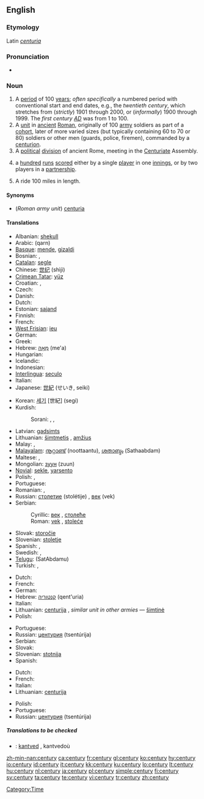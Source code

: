 {{wikipedia|Century}}
==English==
{{rank|floor|example|class|984|century|sorry|share|working}}

===Etymology===
Latin ''[[centuria]]''

===Pronunciation===
* {{audio|en-us-century.ogg|Audio (US)}}

===Noun===
{{en-noun|centur|ies}}

# A [[period]] of 100 [[year]]s; ''often specifically'' a numbered period with conventional start and end dates, e.g., the ''twentieth century'', which stretches from (''strictly'') 1901 through 2000, or (''informally'') 1900 through 1999. The ''first century [[AD]]'' was from 1 to 100.
# A [[unit]] in [[ancient]] [[Roman]], originally of 100 [[army]] soldiers as part of a [[cohort]], later of more varied sizes (but typically containing 60 to 70 or 80) soldiers or other men (guards, police, firemen), commanded by a [[centurion]].
# A [[political]] [[division]] of ancient Rome, meeting in the [[centuriate|Centuriate]] Assembly.
# {{Cricket}} a [[hundred]] [[run]]s [[score]]d either by a single [[player]] in one [[innings]], or by two players in a [[partnership]].
# {{context|US|cycling}} A ride 100 miles in length.

====Synonyms====
* (''Roman army unit'') [[centuria]]

====Translations====
{{trans-top|100 years}}
* Albanian: [[shekull]] {{m}}
* Arabic: {{Arab|[[قرن]]}} (qarn)
* [[Basque]]: [[mende]], [[gizaldi]]
* Bosnian: {{t-|bs|vijek|m}}, {{t-|bs|stoljeće|n}}
* [[Catalan]]: [[segle]] {{m}}
* Chinese: [[世纪]] (shìjì)
* [[Crimean Tatar]]: [[yüz#Crimean Tatar|yüz]]
* Croatian: {{t-|hr|stoljeće|n}}, {{t-|hr|vijek|m}}
* Czech: {{t-|cs|století|n}}
* Danish: {{t-|da|århundred}}
* Dutch: {{t+|nl|eeuw|f}}
* Estonian: [[sajand]]
* Finnish: {{t+|fi|vuosisata}}
* French: {{t+|fr|siècle|m}}
* [[West Frisian]]: [[ieu]]
* German: {{t+|de|Jahrhundert|n}}
* Greek: {{t+|el|αιώνας|m|tr=aiónas|sc=Grek}}
* Hebrew: [[מאה|מֵאָה]] (me'a) {{f}}
* Hungarian: {{t-|hu|század}}
* Icelandic: {{t+|is|öld|f}}
* Indonesian: {{t+|id|abad|xs=Indonesian}}
* [[Interlingua]]: [[seculo]]
* Italian: {{t+|it|secolo|m}}
* Japanese: [[世紀]] (せいき, seiki)
{{trans-mid}}
* Korean: [[세기]] [世紀] (segi)
* Kurdish:
*: Sorani: {{t|ku|چه‌رخ|tr=charkh|sc=KUchar}}, {{t|ku|قه‌رن|tr=qarn|sc=KUchar}}, {{t|ku|سه‌ده‌|tr=sada|sc=KUchar}}
* Latvian: [[gadsimts]] {{m}}
* Lithuanian: [[šimtmetis]] {{m}}, [[amžius]] {{m}}
* Malay: {{t+|ms|abad|xs=Malay}}, {{t-|ms|kurun|xs=Malay}}
* [[Malayalam]]: [[നൂറ്റാണ്ട്]] (noottaantu), [[ശതാബ്ദം]] (Sathaabdam)
* Maltese: {{t-|mt|seklu|xs=Maltese}}, {{t-|mt|ċentinarju|xs=Maltese}}
* Mongolian: [[зуун]] (zuun)
* [[Novial]]: [[sekle]], [[yarsento]]
* Polish: {{t+|pl|stulecie|n}}, {{t+|pl|wiek|m}}
* Portuguese: {{t+|pt|século|m}}
* Romanian: {{t-|ro|secol|n}}, {{t-|ro|veac|n}}
* Russian: [[столетие]] (stolétije) {{n}}, [[век]] (vek) {{m}}
* Serbian:
*: Cyrillic: [[век#Serbian|век]] {{m}}, [[столеће]] {{n}}
*: Roman: [[vek#Serbian|vek]] {{m}}, [[stoleće]] {{n}}
* Slovak: [[storočie]] {{n}}
* Slovenian: [[stoletje]] {{n}}
* Spanish: {{t-|es|centuria|f}}, {{t-|es|siglo|m}}
* Swedish: {{t+|sv|sekel|n}}, {{t-|sv|århundrade|n}}
* [[Telugu]]: {{t|te|శతాబ్దము|sc=Telu}}(SatAbdamu)
* Turkish: {{t+|tr|yüzyıl}}, {{t+|tr|asır}}
{{trans-bottom}}

{{trans-top|Roman army type unit}}
* Dutch: {{t-|nl|centurie|f}}
* French: {{t+|fr|centurie|f}}
* German: {{t-|de|Zenturie|f}}
* Hebrew: [[קנטוריה]] (qent'uria) {{f}}
* Italian: {{t-|it|centuria|f}}
* Lithuanian: [[centurija]] {{f}}, ''similar unit in other armies'' — [[šimtinė]] {{f}}
* Polish: {{t-|pl|centuria|f}}
{{trans-mid}}
* Portuguese: {{t-|pt|centúria|f}}
* Russian: [[центурия]] (tsentúrija) {{f}}
* Serbian: {{t-|sr|stotina}}
* Slovak: {{t-|sk|stotina|f}}
* Slovenian: [[stotnija]] {{f}}
* Spanish: {{t-|es|centuria|f}}
{{trans-bottom}}

{{trans-top|political division of Rome}}
* Dutch: {{t-|nl|centurie|f}}
* French: {{t+|fr|centurie|f}}
* Italian: {{t-|it|centuria|f}}
* Lithuanian: [[centurija]] {{f}}
{{trans-mid}}
* Polish: {{t-|pl|centuria|f}}
* Portuguese: {{t-|pt|centúria|f}}
* Russian: [[центурия]] (tsentúrija) {{f}}
{{trans-bottom}}

{{trans-top|cricket}}
{{trans-mid}}
{{trans-bottom}}

{{trans-top|cycling}}
{{trans-mid}}
{{trans-bottom}}

=====Translations to be checked=====
{{checktrans}}
* {{ttbc|Breton}}: [[kantved]] {{m}}, kantvedoù

[[Category:Time]]

[[zh-min-nan:century]]
[[ca:century]]
[[fr:century]]
[[gl:century]]
[[ko:century]]
[[hy:century]]
[[io:century]]
[[id:century]]
[[it:century]]
[[kk:century]]
[[ku:century]]
[[lo:century]]
[[lt:century]]
[[hu:century]]
[[nl:century]]
[[ja:century]]
[[pl:century]]
[[simple:century]]
[[fi:century]]
[[sv:century]]
[[ta:century]]
[[te:century]]
[[vi:century]]
[[tr:century]]
[[zh:century]]